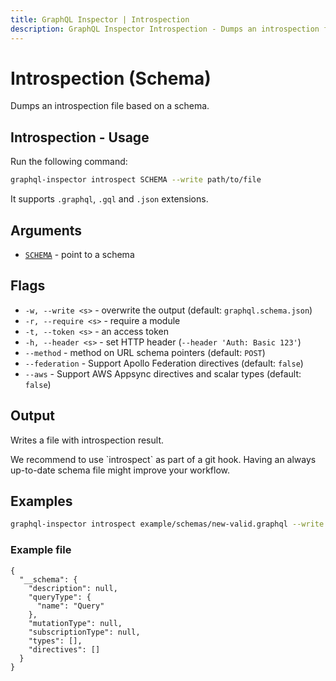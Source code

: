 ```yaml
---
title: GraphQL Inspector | Introspection
description: GraphQL Inspector Introspection - Dumps an introspection file based on a schema.
---
```



# Introspection (Schema)

Dumps an introspection file based on a schema.

## Introspection - Usage

Run the following command:

```sh
graphql-inspector introspect SCHEMA --write path/to/file
```

It supports `.graphql`, `.gql` and `.json` extensions.

## Arguments

- [`SCHEMA`](../api/schema) - point to a schema

## Flags

- `-w, --write <s>` - overwrite the output (default: `graphql.schema.json`)
- `-r, --require <s>` - require a module
- `-t, --token <s>` - an access token
- `-h, --header <s>` - set HTTP header (`--header 'Auth: Basic 123'`)
- `--method` - method on URL schema pointers (default: `POST`)
- `--federation` - Support Apollo Federation directives (default: `false`)
- `--aws` - Support AWS Appsync directives and scalar types (default: `false`)

## Output

Writes a file with introspection result.

<Callout>
  We recommend to use `introspect` as part of a git hook. Having an always up-to-date schema file
  might improve your workflow.
</Callout>

## Examples

```sh
graphql-inspector introspect example/schemas/new-valid.graphql --write example/schemas
```

### Example file
```
{
  "__schema": {
    "description": null,
    "queryType": {
      "name": "Query"
    },
    "mutationType": null,
    "subscriptionType": null,
    "types": [],
    "directives": []
  }
}
```
